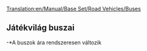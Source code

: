[[Translation:en/Manual/Base Set/Road Vehicles/Buses]]
{{hu/Navbox Közúti járművek}}
{{hu/Közúti járművek|name     = MPS királyi busz
  |img      = en/Bus-MPS Regal.png
  |price    = £4,920 ($9,840)
  |speed    = 56 km/h (35 mph)
  |annual   = £426 ($852)
  |designed = 1929
  |life     = 12
  |capacity = 31 [[hu/Manual/Base Set/Cargos/Utasok|utas]]
}}
{{hu/Közúti járművek|name     = Hereford leopárd busz
  |img      = en/Bus-Hereford Leopard.png
  |price    = £5,740 ($11,480) 
  |speed    = 88 km/h (55 mph)
  |annual   = £600 ($1,200)
  |designed = 1964
  |life     = 15
  |capacity = 35 [[hu/Manual/Base Set/Cargos/Utasok|utas]]
}}
{{hu/Közúti járművek|name     = Foster busz
  |img      = en/Bus-foster.png
  |price    = £6,150 ($12,300) 
  |speed    = 112 km/h (70 mph)
  |annual   = £834 ($1,668)
  |designed = 1986
  |life     = 15
  |capacity = 37 [[hu/Manual/Base Set/Cargos/Utasok|utas]]
}}
{{hu/Közúti járművek|name     = Foster MkII szuperbusz
  |img      = en/Bus-Foster MkII Superbus.png
  |price    = £6,560 ($13,120) 
  |speed    = 127 km/h (79 mph)
  |annual   = £1,125 ($2,250)
  |designed = 2008
  |life     = 15
  |capacity = 40 [[hu/Manual/Base Set/Cargos/Utasok|utas]]
}}

==Játékvilág buszai==
{{hu/Közúti járművek|name     = Cammogó MkI busz
  |img      = en/Ploddyphut MkI Bus.png
  |price    = *£4,920 
  |speed    = 56 km/h 
  |annual   = £426 
  |designed = 1945
  |life     = 15
  |capacity = 30 [[hu/Manual/Base Set/Cargos/Utasok|utas]]
}}
{{hu/Közúti járművek|name     = Cammogó MkII busz
  |img      = en/Ploddyphut MkII Bus.png
  |price    = *£5,740 
  |speed    = 96 km/h 
  |annual   = £804 
  |designed = 1972
  |life     = 15
  |capacity = 35 [[hu/Manual/Base Set/Cargos/Utasok|utas]]
}}
{{hu/Közúti járművek|name     = Cammogó MkIII busz
  |img      = en/Ploddyphut MkIII Bus.png
  |price    = *£6,560
  |speed    = 120 km/h 
  |annual   = £1,125 
  |designed = 2010
  |life     = 15
  |capacity = 38 [[hu/Manual/Base Set/Cargos/Utasok|utas]]
}}
-*A buszok ára rendszeresen változik